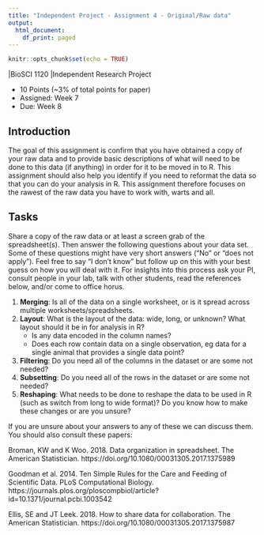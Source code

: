 ```yaml
---
title: "Independent Project - Assignment 4 - Original/Raw data"
output:
  html_document:
    df_print: paged
---
```


```r
knitr::opts_chunk$set(echo = TRUE)
```

|BioSCI 1120
|Independent Research Project 

* 10 Points (~3% of total points for paper)
* Assigned: Week 7
* Due: Week 8

## Introduction 

The goal of this assignment is confirm that you have obtained a copy of your raw data and to provide basic descriptions of what will need to be done to this data (if anything) in order for it to be moved in to R. This assignment should also help you identify if you need to reformat the data so that you can do your analysis in R.  This assignment therefore focuses on the rawest of the raw data you have to work with, warts and all.

## Tasks

Share a copy of the raw data or at least a screen grab of the spreadsheet(s).  Then answer the following questions about your data set.  Some of these questions might have very short answers ("No" or "does not apply").  Feel free to say "I don't know" but follow up on this with your best guess on how you will deal with it.  For insights into this process ask your PI, consult people in your lab, talk with other students, read the references below, and/or come to office horus.

1. **Merging**: Is all of the data on a single worksheet, or is it spread across multiple worksheets/spreadsheets.
1. **Layout**: What is the layout of the data: wide, long, or unknown?  What layout should it be in for analysis in R?
    + Is any data encoded in the column names?
    + Does each row contain data on a single observation, eg data for a single animal that provides a single data point?
1. **Filtering**: Do you need all of the columns in the dataset or are some not needed?
1. **Subsetting**: Do you need all of the rows in the dataset or are some not needed?
1. **Reshaping**: What needs to be done to reshape the data to be used in R (such as switch from long to wide format)? Do you know how to make these changes or are you unsure?

If you are unsure about your answers to any of these we can discuss them.  You should also consult these papers:

Broman, KW and K Woo.  2018. Data organization in spreadsheet.  The American Statistician. https://doi.org/10.1080/00031305.2017.1375989

Goodman et al.  2014.   Ten Simple Rules for the Care and Feeding of Scientific Data.  PLoS Computational Biology.
https://journals.plos.org/ploscompbiol/article?id=10.1371/journal.pcbi.1003542

Ellis, SE and JT Leek.  2018.  How to share data for collaboration.  The American Statistician.
https://doi.org/10.1080/00031305.2017.1375987



